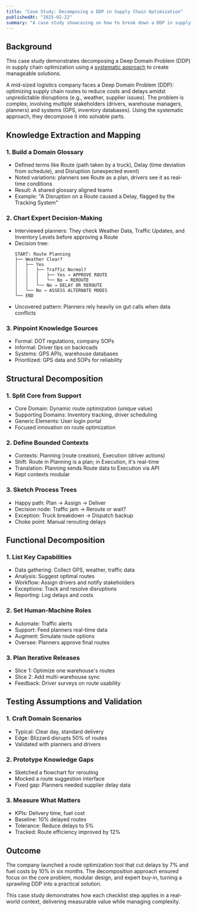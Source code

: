 ```yaml
---
title: "Case Study: Decomposing a DDP in Supply Chain Optimization"
publishedAt: "2025-02-22"
summary: "A case study showcasing on how to break down a DDP in supply chain optimization using knowledge mapping, structural analysis, functional capabilities, and validation to build actionable solutions."
---
```


## Background

This case study demonstrates decomposing a Deep Domain Problem (DDP) in supply chain optimization using a [systematic approach](/blog/how-to-break-down-a-deep-domain-problem) to create manageable solutions.

A mid-sized logistics company faces a Deep Domain Problem (DDP): optimizing supply chain routes to reduce costs and delays amidst unpredictable disruptions (e.g., weather, supplier issues). The problem is complex, involving multiple stakeholders (drivers, warehouse managers, planners) and systems (GPS, inventory databases). Using the systematic approach, they decompose it into solvable parts.

## Knowledge Extraction and Mapping

### 1. Build a Domain Glossary

- Defined terms like Route (path taken by a truck), Delay (time deviation from schedule), and Disruption (unexpected event)
- Noted variations: planners see Route as a plan, drivers see it as real-time conditions
- Result: A shared glossary aligned teams
- Example: "A Disruption on a Route caused a Delay, flagged by the Tracking System"

### 2. Chart Expert Decision-Making

- Interviewed planners: They check Weather Data, Traffic Updates, and Inventory Levels before approving a Route
- Decision tree:
  ```
  START: Route Planning
  ├── Weather Clear?
  │   ├── Yes
  │   │   ├── Traffic Normal?
  │   │   │   ├── Yes → APPROVE ROUTE
  │   │   │   └── No → REROUTE
  │   │   └── No → DELAY OR REROUTE
  │   └── No → ASSESS ALTERNATE MODES
  └── END
  ```
- Uncovered pattern: Planners rely heavily on gut calls when data conflicts

### 3. Pinpoint Knowledge Sources

- Formal: DOT regulations, company SOPs
- Informal: Driver tips on backroads
- Systems: GPS APIs, warehouse databases
- Prioritized: GPS data and SOPs for reliability

## Structural Decomposition

### 1. Split Core from Support

- Core Domain: Dynamic route optimization (unique value)
- Supporting Domains: Inventory tracking, driver scheduling
- Generic Elements: User login portal
- Focused innovation on route optimization

### 2. Define Bounded Contexts

- Contexts: Planning (route creation), Execution (driver actions)
- Shift: Route in Planning is a plan; in Execution, it's real-time
- Translation: Planning sends Route data to Execution via API
- Kept contexts modular

### 3. Sketch Process Trees

- Happy path: Plan → Assign → Deliver
- Decision node: Traffic jam → Reroute or wait?
- Exception: Truck breakdown → Dispatch backup
- Choke point: Manual rerouting delays

## Functional Decomposition

### 1. List Key Capabilities

- Data gathering: Collect GPS, weather, traffic data
- Analysis: Suggest optimal routes
- Workflow: Assign drivers and notify stakeholders
- Exceptions: Track and resolve disruptions
- Reporting: Log delays and costs

### 2. Set Human-Machine Roles

- Automate: Traffic alerts
- Support: Feed planners real-time data
- Augment: Simulate route options
- Oversee: Planners approve final routes

### 3. Plan Iterative Releases

- Slice 1: Optimize one warehouse's routes
- Slice 2: Add multi-warehouse sync
- Feedback: Driver surveys on route usability

## Testing Assumptions and Validation

### 1. Craft Domain Scenarios

- Typical: Clear day, standard delivery
- Edge: Blizzard disrupts 50% of routes
- Validated with planners and drivers

### 2. Prototype Knowledge Gaps

- Sketched a flowchart for rerouting
- Mocked a route suggestion interface
- Fixed gap: Planners needed supplier delay data

### 3. Measure What Matters

- KPIs: Delivery time, fuel cost
- Baseline: 10% delayed routes
- Tolerance: Reduce delays to 5%
- Tracked: Route efficiency improved by 12%

## Outcome

The company launched a route optimization tool that cut delays by 7% and fuel costs by 10% in six months. The decomposition approach ensured focus on the core problem, modular design, and expert buy-in, turning a sprawling DDP into a practical solution.

This case study demonstrates how each checklist step applies in a real-world context, delivering measurable value while managing complexity.
